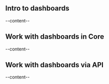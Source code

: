 

<ScrollableAnchor id="intro-to-dashboards"><div>

## Intro to dashboards
--content--

</div></ScrollableAnchor>

<ScrollableAnchor id="work-with-dashboards-in-core"><div>

## Work with dashboards in Core
--content--

</div></ScrollableAnchor>

<ScrollableAnchor id="work-with-dashboards-via-api"><div>

## Work with dashboards via API
--content--

</div></ScrollableAnchor>
